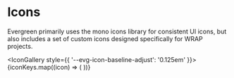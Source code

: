 
<Meta title="Foundations/Icons" />

# Icons

Evergreen primarily uses the mono icons library for consistent UI icons,
but also includes a set of custom icons designed specifically for WRAP projects.

<IconGallery style={{ '--evg-icon-baseline-adjust': '0.125em' }}>
  {iconKeys.map((icon) => (
    <IconItem name={icon} key={icon}>
      <evg-icon icon={icon}></evg-icon>
    </IconItem>
  ))}
</IconGallery>